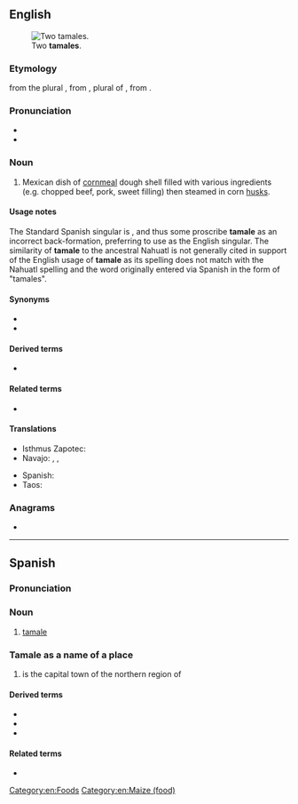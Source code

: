 ==English==
{{wikipedia|tamale}}
[[File:Tamales.jpg|thumb|Two '''tamales'''.]]
===Etymology===
{{back-form|en}} from the plural {{m|en|tamales}}, from {{etyl|es|en}} {{m|es|tamales}}, plural of {{m|es|tamal}}, from {{etyl|nah|en}} {{m|nah|tamalli||wrapped}}.

===Pronunciation===
* {{IPA|en|/təˈmɑ.li/}}
* {{homophones|en|tomalley}}

===Noun===
{{en-noun}}

# Mexican dish of [[cornmeal]] dough shell filled with various ingredients (e.g. chopped beef, pork, sweet filling) then steamed in corn [[husks]].

====Usage notes====
The Standard Spanish singular is {{m|es|tamal}}, and thus some proscribe '''tamale''' as an incorrect back-formation, preferring to use {{m|en|tamal}} as the English singular. The similarity of '''tamale''' to the ancestral Nahuatl {{m|nah|tamalli}} is not generally cited in support of the English usage of '''tamale''' as its spelling does not match with the Nahuatl spelling and the word originally entered via Spanish in the form of "tamales".

====Synonyms====
* {{l|en|humita}}
* {{l|en|tamal}}

====Derived terms====
* {{l|en|hot tamale}}

====Related terms====
* {{l|en|tamalera}}

====Translations====
{{trans-top|Mexican dish}}
* Isthmus Zapotec: {{t|zai|gueta guu}}
* Navajo: {{t|nv|ałchʼįʼ beʼestłʼóní}}, {{t|nv|Naakaii bintsidígoʼí}}, {{t|nv|nijiloʼí}}
{{trans-mid}}
* Spanish: {{t+|es|tamal|m}}
* Taos: {{t|twf|tomòli’ína}}
{{trans-bottom}}

===Anagrams===
* {{anagrams|en|a=aaelmt|malate|meatal}}

[[Category:en:Foods]]
[[Category:en:Maize (food)]]

----

==Spanish==

===Pronunciation===
{{es-IPA}}

===Noun===
{{es-noun|m}}

# {{lb|es|dialect}} [[#English|tamale]]

===Tamale as a name of a place===
# {{m|en|Tamale}} is the capital town of the northern region of {{m|en|Ghana}}

====Derived terms====
* {{l|es|tamalera}}
* {{l|es|tamaleada}}
* {{l|es|tamalito}}

====Related terms====
* {{l|es|tamal}}

{{C|es|Foods}}